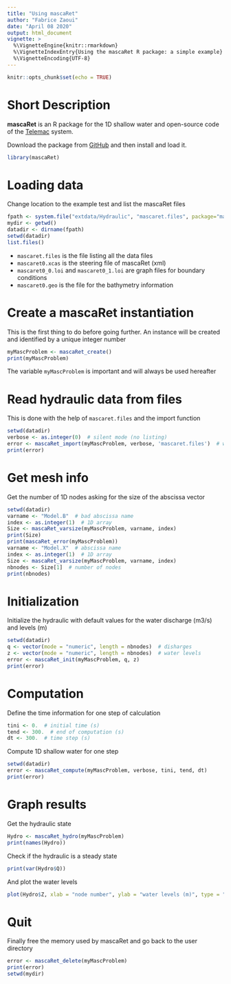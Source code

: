 ```yaml
---
title: "Using mascaRet"
author: "Fabrice Zaoui"
date: "April 08 2020"
output: html_document
vignette: >
  %\VignetteEngine{knitr::rmarkdown}
  %\VignetteIndexEntry{Using the mascaRet R package: a simple example}
  %\VignetteEncoding{UTF-8}
---
```


```r
knitr::opts_chunk$set(echo = TRUE)
```
# Short Description

**mascaRet** is an R package for the 1D shallow water and open-source code of the [Telemac](http://www.opentelemac.org) system.

Download the package from [GitHub](https://github.com/fzao/mascaRet) and then install and load it.

```r
library(mascaRet)
```

# Loading data

Change location to the example test and list the mascaRet files

```r
fpath <- system.file("extdata/Hydraulic", "mascaret.files", package="mascaRet")
mydir <- getwd()
datadir <- dirname(fpath)
setwd(datadir)
list.files()
```

- `mascaret.files` is the file listing all the data files
- `mascaret0.xcas` is the steering file of mascaRet (xml)
- `mascaret0_0.loi` and `mascaret0_1.loi` are graph files for boundary conditions
- `mascaret0.geo` is the file for the bathymetry information

# Create a mascaRet instantiation

This is the first thing to do before going further. An instance will be created and identified by a unique integer number

```r
myMascProblem <- mascaRet_create()
print(myMascProblem)
```

The variable `myMascProblem` is important and will always be used hereafter

# Read hydraulic data from files

This is done with the help of `mascaret.files` and the import function

```r
setwd(datadir)
verbose <- as.integer(0)  # silent mode (no listing)
error <- mascaRet_import(myMascProblem, verbose, 'mascaret.files')  # warning: myMascProblem must exist
print(error)
```

# Get mesh info

Get the number of 1D nodes asking for the size of the abscissa vector

```r
setwd(datadir)
varname <- "Model.B"  # bad abscissa name
index <- as.integer(1)  # 1D array
Size <- mascaRet_varsize(myMascProblem, varname, index)
print(Size)
print(mascaRet_error(myMascProblem))
varname <- "Model.X"  # abscissa name
index <- as.integer(1)  # 1D array
Size <- mascaRet_varsize(myMascProblem, varname, index)
nbnodes <- Size[1]  # number of nodes
print(nbnodes)
```

# Initialization

Initialize the hydraulic with default values for the water discharge (m3/s) and levels (m)

```r
setwd(datadir)
q <- vector(mode = "numeric", length = nbnodes)  # disharges
z <- vector(mode = "numeric", length = nbnodes)  # water levels
error <- mascaRet_init(myMascProblem, q, z)
print(error)
```

# Computation

Define the time information for one step of calculation

```r
tini <- 0.  # initial time (s)
tend <- 300.  # end of computation (s)
dt <- 300.  # time step (s)
```

Compute 1D shallow water for one step

```r
setwd(datadir)
error <- mascaRet_compute(myMascProblem, verbose, tini, tend, dt)
print(error)
```

# Graph results

Get the hydraulic state

```r
Hydro <- mascaRet_hydro(myMascProblem)
print(names(Hydro))
```

Check if the hydraulic is a steady state

```r
print(var(Hydro$Q))
```

And plot the water levels

```r
plot(Hydro$Z, xlab = "node number", ylab = "water levels (m)", type = "l")
```

# Quit

Finally free the memory used by mascaRet and go back to the user directory

```r
error <- mascaRet_delete(myMascProblem)
print(error)
setwd(mydir)
```